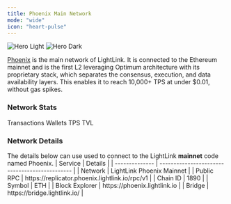 ```yaml
---
title: Phoenix Main Network
mode: "wide"
icon: "heart-pulse"
---
```


<img
  className="block dark:hidden"
  src="/images/phoenix-mainnet-banner.svg"
  alt="Hero Light"
/>
<img
  className="hidden dark:block"
  src="/images/phoenix-mainnet-banner.svg"
  alt="Hero Dark"
/>

[Phoenix](https://phoenix.lightlink.io) is the main network of LightLink. It is connected to the Ethereum mainnet and is the first L2 leveraging Optimum architecture with its proprietary stack,
which separates the consensus, execution, and data availability layers. This enables it to reach 10,000+ TPS at under $0.01, without gas spikes.

### Network Stats

<CardGroup cols={4}>
  <Card title="200,000+" icon="message">
    Transactions
  </Card>
  <Card title="500,000+" icon="wallet">
    Wallets
  </Card>
  <Card title="10,000+" icon="gauge">
    TPS
  </Card>
  <Card title="48,000,000+" icon="lock">
    TVL
  </Card>
</CardGroup>

### Network Details

<Tip>
  The details below can use used to connect to the LightLink
  <b>mainnet</b>
  code named Phoenix.
</Tip>

<Card >
| Service        | Details                                        |
| -------------- | ---------------------------------------------- |
| Network        | LightLink Phoenix Mainnet                      |
| Public RPC     | https://replicator.phoenix.lightlink.io/rpc/v1 |
| Chain ID       | 1890                                           |
| Symbol         | ETH                                            |
| Block Explorer | https://phoenix.lightlink.io                   |
| Bridge         | https://bridge.lightlink.io/                   |

</Card>
